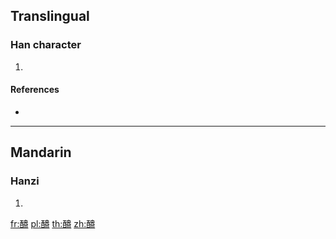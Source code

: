 {{character info/new}}
==Translingual==

===Han character===
{{Han char|rn=164|rad=酉|as=10|sn=17|four=15617|canj=MWLKT}}

# {{defn|Han|sort=酉10}}

====References====
* {{Han ref|kx=1286.190|dkj=39978|dj=1786.190|hdz=63593.060|uh=91A0|ud=37280|bh=EECC|bd=61132}}

----

==Mandarin==

===Hanzi===
{{cmn-hanzi|pin=[[àng]] ([[ang4]]), [[zāo]] ([[zao1]])|wg=ang<sup>4</sup>, tsao<sup>1</sup>}}

# {{defn|lang=cmn|sort=酉10}}

[[fr:醠]]
[[pl:醠]]
[[th:醠]]
[[zh:醠]]